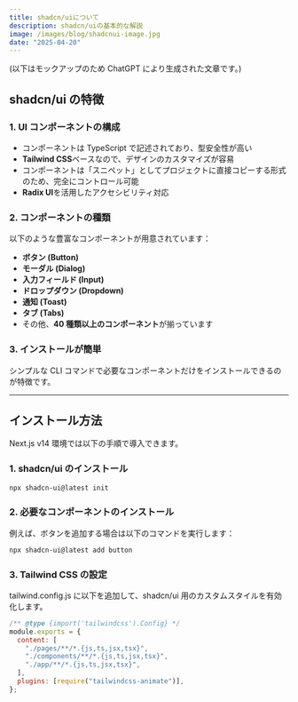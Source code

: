 ```yaml
---
title: shadcn/uiについて
description: shadcn/uiの基本的な解説
image: /images/blog/shadcnui-image.jpg
date: "2025-04-20"
---
```


(以下はモックアップのため ChatGPT により生成された文章です。)

## **shadcn/ui の特徴**

### 1. **UI コンポーネントの構成**

- コンポーネントは TypeScript で記述されており、型安全性が高い
- **Tailwind CSS**ベースなので、デザインのカスタマイズが容易
- コンポーネントは「スニペット」としてプロジェクトに直接コピーする形式のため、完全にコントロール可能
- **Radix UI**を活用したアクセシビリティ対応

### 2. **コンポーネントの種類**

以下のような豊富なコンポーネントが用意されています：

- **ボタン (Button)**
- **モーダル (Dialog)**
- **入力フィールド (Input)**
- **ドロップダウン (Dropdown)**
- **通知 (Toast)**
- **タブ (Tabs)**
- その他、**40 種類以上のコンポーネント**が揃っています

### 3. **インストールが簡単**

シンプルな CLI コマンドで必要なコンポーネントだけをインストールできるのが特徴です。

---

## **インストール方法**

Next.js v14 環境では以下の手順で導入できます。

### 1. **shadcn/ui のインストール**

```bash
npx shadcn-ui@latest init
```

### 2. **必要なコンポーネントのインストール**

例えば、ボタンを追加する場合は以下のコマンドを実行します：

```bash
npx shadcn-ui@latest add button
```

### 3. **Tailwind CSS の設定**

tailwind.config.js に以下を追加して、shadcn/ui 用のカスタムスタイルを有効化します。

```js
/** @type {import('tailwindcss').Config} */
module.exports = {
  content: [
    "./pages/**/*.{js,ts,jsx,tsx}",
    "./components/**/*.{js,ts,jsx,tsx}",
    "./app/**/*.{js,ts,jsx,tsx}",
  ],
  plugins: [require("tailwindcss-animate")],
};
```
